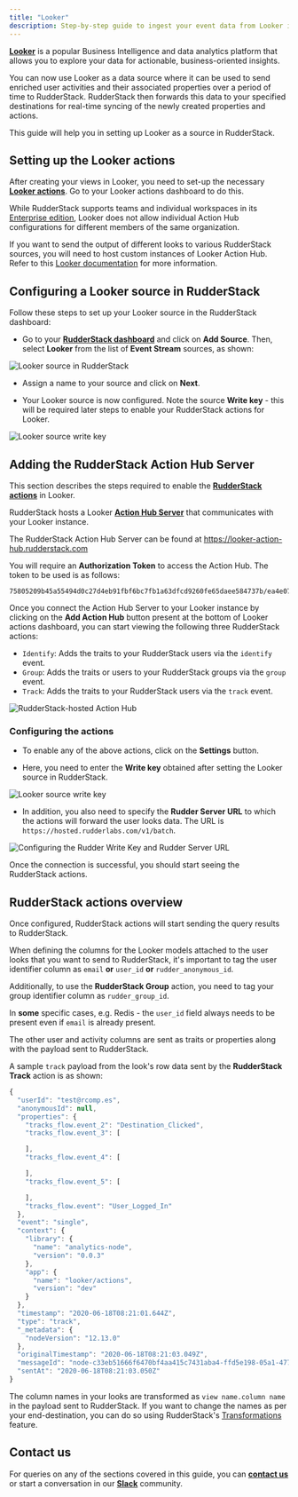 ```yaml
---
title: "Looker"
description: Step-by-step guide to ingest your event data from Looker into RudderStack.
---
```


[**Looker**](https://looker.com/) is a popular Business Intelligence and data analytics platform that allows you to explore your data for actionable, business-oriented insights.

You can now use Looker as a data source where it can be used to send enriched user activities and their associated properties over a period of time to RudderStack. RudderStack then forwards this data to your specified destinations for real-time syncing of the newly created properties and actions.

This guide will help you in setting up Looker as a source in RudderStack.

## Setting up the Looker actions

After creating your views in Looker, you need to set-up the necessary [**Looker actions**](https://docs.looker.com/admin-options/platform/actions). Go to your Looker actions dashboard to do this.

<div class="warningBlock">

While RudderStack supports teams and individual workspaces in its <a href="https://rudderstack.com/pricing/">Enterprise edition</a>, Looker does not allow individual Action Hub configurations for different members of the same organization.
</div>

<div class="infoBlock">

If you want to send the output of different looks to various RudderStack sources, you will need to host custom instances of Looker Action Hub. Refer to this <a href="https://docs.looker.com/sharing-and-publishing/action-hub#setting_up_a_local_action_hub_server">Looker documentation</a> for more information.
</div>

## Configuring a Looker source in RudderStack

Follow these steps to set up your Looker source in the RudderStack dashboard:

- Go to your [**RudderStack dashboard**](https://app.rudderstack.com/) and click on **Add Source**. Then, select **Looker** from the list of **Event Stream** sources, as shown:

<img src="../assets/event-stream-sources/looker-1.png" alt="Looker source in RudderStack" />

- Assign a name to your source and click on **Next**.

- Your Looker source is now configured. Note the source **Write key** - this will be required later steps to enable your RudderStack actions for Looker.

<img src="../assets/event-stream-sources/looker-2.png" alt="Looker source write key" />

## Adding the RudderStack Action Hub Server

This section describes the steps required to enable the [**RudderStack actions**](https://github.com/rudderlabs/actions) in Looker.

RudderStack hosts a Looker [**Action Hub Server**](https://docs.looker.com/sharing-and-publishing/action-hub#writing_an_action) that communicates with your Looker instance.

<div class="infoBlock">

The RudderStack Action Hub Server can be found at <a href="https://looker-action-hub.rudderstack.com">https://looker-action-hub.rudderstack.com</a>
</div>

You will require an **Authorization Token** to access the Action Hub. The token to be used is as follows:

```text
75805209b45a55494d0c27d4eb91fbf6bc7fb1a63dfcd9260fe65daee584737b/ea4e074e71c1af9c07bf71f69c1addf7b9a30d458bd7aea4b4e60d6a6a122277b59210186edb7cf21a5ff53a29c68fb89ff5aaf5019570c8a5131484a11e2e3e
```

Once you connect the Action Hub Server to your Looker instance by clicking on the **Add Action Hub** button present at the bottom of Looker actions dashboard, you can start viewing the following three RudderStack actions:

- `Identify`: Adds the traits to your RudderStack users via the `identify` event.
- `Group`: Adds the traits or users to your RudderStack groups via the `group` event.
- `Track`: Adds the traits to your RudderStack users via the `track` event.

<img src="../assets/event-stream-sources/looker-3.png" alt="RudderStack-hosted Action Hub" />

### Configuring the actions

- To enable any of the above actions, click on the **Settings** button. 

- Here, you need to enter the **Write key** obtained after setting the Looker source in RudderStack.

<img src="../assets/event-stream-sources/looker-2.png" alt="Looker source write key" />

- In addition, you also need to specify the **Rudder Server URL** to which the actions will forward the user looks data. The URL is `https://hosted.rudderlabs.com/v1/batch`.

<img src="../assets/event-stream-sources/looker-4.png" alt="Configuring the Rudder Write Key and Rudder Server URL" />

Once the connection is successful, you should start seeing the RudderStack actions.

## RudderStack actions overview

Once configured, RudderStack actions will start sending the query results to RudderStack.

When defining the columns for the Looker models attached to the user looks that you want to send to RudderStack, it's important to tag the user identifier column as `email` **or** `user_id` **or** `rudder_anonymous_id`. 

Additionally, to use the **RudderStack Group** action, you need to tag your group identifier column as `rudder_group_id`.

<div class="infoBlock">

In <strong>some</strong> specific cases, e.g. Redis - the <code class="inline-code">user_id</code> field always needs to be present even if <code class="inline-code">email</code> is already present.
</div>

<div class="infoBlock">

The other user and activity columns are sent as traits or properties along with the payload sent to RudderStack.
</div>

A sample `track` payload from the look's row data sent by the **RudderStack Track** action is as shown:

```javascript
{
  "userId": "test@rcomp.es",
  "anonymousId": null,
  "properties": {
    "tracks_flow.event_2": "Destination_Clicked",
    "tracks_flow.event_3": [

    ],
    "tracks_flow.event_4": [

    ],
    "tracks_flow.event_5": [

    ],
    "tracks_flow.event": "User_Logged_In"
  },
  "event": "single",
  "context": {
    "library": {
      "name": "analytics-node",
      "version": "0.0.3"
    },
    "app": {
      "name": "looker/actions",
      "version": "dev"
    }
  },
  "timestamp": "2020-06-18T08:21:01.644Z",
  "type": "track",
  "_metadata": {
    "nodeVersion": "12.13.0"
  },
  "originalTimestamp": "2020-06-18T08:21:03.049Z",
  "messageId": "node-c33eb51666f6470bf4aa415c7431aba4-ffd5e198-05a1-477a-9c2c-85be30749b8b",
  "sentAt": "2020-06-18T08:21:03.050Z"
}
```

<div class="infoBlock">

The column names in your looks are transformed as <code class="inline-code">view name.column name</code> in the payload sent to RudderStack. If you want to change the names as per your end-destination, you can do so using RudderStack's <a href="https://rudderstack.com/docs/transformations/">Transformations</a> feature.
</div>

## Contact us

For queries on any of the sections covered in this guide, you can [**contact us**](mailto:%20docs@rudderstack.com) or start a conversation in our [**Slack**](https://rudderstack.com/join-rudderstack-slack-community) community.
